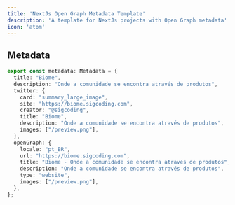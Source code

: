 ```yaml
---
title: 'NextJs Open Graph Metadata Template'
description: 'A template for NextJs projects with Open Graph metadata'
icon: 'atom'
---
```



## Metadata

```ts index.ts
export const metadata: Metadata = {
  title: "Biome",
  description: "Onde a comunidade se encontra através de produtos",
  twitter: {
    card: "summary_large_image",
    site: "https://biome.sigcoding.com",
    creator: "@sigcoding",
    title: "Biome",
    description: "Onde a comunidade se encontra através de produtos",
    images: ["/preview.png"],
  },
  openGraph: {
    locale: "pt_BR",
    url: "https://biome.sigcoding.com",
    title: "Biome - Onde a comunidade se encontra através de produtos",
    description: "Onde a comunidade se encontra através de produtos",
    type: "website",
    images: ["/preview.png"],
  },
};
```

